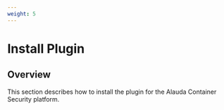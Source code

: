 ```yaml
---
weight: 5
---
```


# Install Plugin

## Overview

This section describes how to install the plugin for the Alauda Container Security platform.    